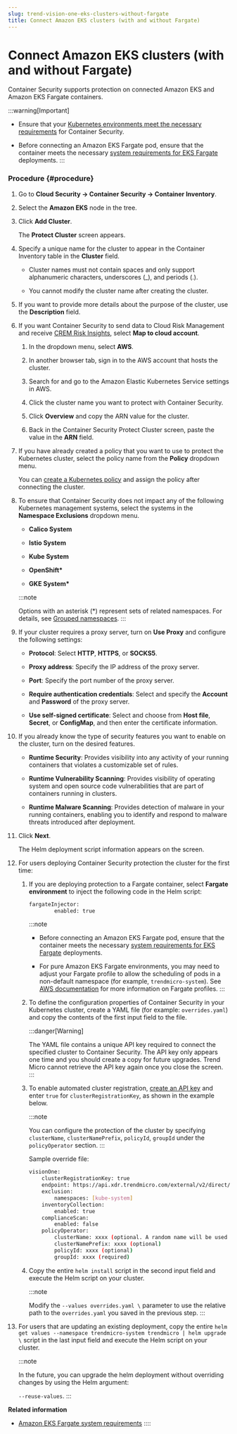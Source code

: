 ```yaml
---
slug: trend-vision-one-eks-clusters-without-fargate
title: Connect Amazon EKS clusters (with and without Fargate)
---
```

# Connect Amazon EKS clusters (with and without Fargate)

Container Security supports protection on connected Amazon EKS and Amazon EKS Fargate containers.

:::warning[Important]

- Ensure that your [Kubernetes environments meet the necessary requirements](kubernetes-system-req.mdx) for Container Security.

- Before connecting an Amazon EKS Fargate pod, ensure that the container meets the necessary [system requirements for EKS Fargate](amazon-eks-fargate-sys-reqs.mdx) deployments.
:::

### Procedure {#procedure}

1.  Go to **Cloud Security → Container Security → Container Inventory**.

2.  Select the **Amazon EKS** node in the tree.

3.  Click **Add Cluster**.

    The **Protect Cluster** screen appears.

4.  Specify a unique name for the cluster to appear in the Container Inventory table in the **Cluster** field.

    - Cluster names must not contain spaces and only support alphanumeric characters, underscores (\_), and periods (.).

    - You cannot modify the cluster name after creating the cluster.

5.  If you want to provide more details about the purpose of the cluster, use the **Description** field.

6.  If you want Container Security to send data to Cloud Risk Management and receive [CREM Risk Insights](executive-dashboard.mdx), select **Map to cloud account**.

    1.  In the dropdown menu, select **AWS**.

    2.  In another browser tab, sign in to the AWS account that hosts the cluster.

    3.  Search for and go to the Amazon Elastic Kubernetes Service settings in AWS.

    4.  Click the cluster name you want to protect with Container Security.

    5.  Click **Overview** and copy the ARN value for the cluster.

    6.  Back in the Container Security Protect Cluster screen, paste the value in the **ARN** field.

7.  If you have already created a policy that you want to use to protect the Kubernetes cluster, select the policy name from the **Policy** dropdown menu.

    You can [create a Kubernetes policy](kubernetes-protection-policies.mdx) and assign the policy after connecting the cluster.

8.  To ensure that Container Security does not impact any of the following Kubernetes management systems, select the systems in the **Namespace Exclusions** dropdown menu.

    - **Calico System**

    - **Istio System**

    - **Kube System**

    - **OpenShift\***

    - **GKE System\***

    :::note

    Options with an asterisk (\*) represent sets of related namespaces. For details, see [Grouped namespaces](grouped-namespaces.mdx).
    :::

9.  If your cluster requires a proxy server, turn on **Use Proxy** and configure the following settings:

    - **Protocol**: Select **HTTP**, **HTTPS**, or **SOCKS5**.

    - **Proxy address**: Specify the IP address of the proxy server.

    - **Port**: Specify the port number of the proxy server.

    - **Require authentication credentials**: Select and specify the **Account** and **Password** of the proxy server.

    - **Use self-signed certificate**: Select and choose from **Host file**, **Secret**, or **ConfigMap**, and then enter the certificate information.

10. If you already know the type of security features you want to enable on the cluster, turn on the desired features.

    - **Runtime Security**: Provides visibility into any activity of your running containers that violates a customizable set of rules.

    - **Runtime Vulnerability Scanning**: Provides visibility of operating system and open source code vulnerabilities that are part of containers running in clusters.

    - **Runtime Malware Scanning**: Provides detection of malware in your running containers, enabling you to identify and respond to malware threats introduced after deployment.

11. Click **Next**.

    The Helm deployment script information appears on the screen.

12. For users deploying Container Security protection the cluster for the first time:

    1.  If you are deploying protection to a Fargate container, select **Fargate environment** to inject the following code in the Helm script:

        ```bash
        fargateInjector:
                enabled: true
        ```

        :::note

        - Before connecting an Amazon EKS Fargate pod, ensure that the container meets the necessary [system requirements for EKS Fargate](amazon-eks-fargate-sys-reqs.mdx) deployments.

        - For pure Amazon EKS Fargate environments, you may need to adjust your Fargate profile to allow the scheduling of pods in a non-default namespace (for example, `trendmicro-system`). See [AWS documentation](https://docs.aws.amazon.com/eks/latest/userguide/fargate-profile.mdx) for more information on Fargate profiles.
        :::

    2.  To define the configuration properties of Container Security in your Kubernetes cluster, create a YAML file (for example: `overrides.yaml`) and copy the contents of the first input field to the file.

        :::danger[Warning]

        The YAML file contains a unique API key required to connect the specified cluster to Container Security. The API key only appears one time and you should create a copy for future upgrades. Trend Micro cannot retrieve the API key again once you close the screen.
        :::

    3.  To enable automated cluster registration, [create an API key](obtain-apikey-auto-cluster-reg.mdx) and enter `true` for `clusterRegistrationKey`, as shown in the example below.

        :::note

        You can configure the protection of the cluster by specifying `clusterName`, `clusterNamePrefix`, `policyId`, `groupId` under the `policyOperator` section.
        :::

        Sample override file:

        ```bash
        visionOne:
            clusterRegistrationKey: true
            endpoint: https://api.xdr.trendmicro.com/external/v2/direct/vcs/external/vcs
            exclusion:
                namespaces: [kube-system]
            inventoryCollection:
                enabled: true
            complianceScan:
                enabled: false
            policyOperator:
                clusterName: xxxx (optional. A random name will be used if not specified)
                clusterNamePrefix: xxxx (optional)
                policyId: xxxx (optional)
                groupId: xxxx (required)
        ```

    4.  Copy the entire `helm install` script in the second input field and execute the Helm script on your cluster.

        :::note

        Modify the `--values overrides.yaml \` parameter to use the relative path to the `overrides.yaml` you saved in the previous step.
        :::

13. For users that are updating an existing deployment, copy the entire `helm get values --namespace trendmicro-system trendmicro | helm upgrade \` script in the last input field and execute the Helm script on your cluster.

    :::note

    In the future, you can upgrade the helm deployment without overriding changes by using the Helm argument:

    `--reuse-values`.
    :::

**Related information**

- [Amazon EKS Fargate system requirements](amazon-eks-fargate-sys-reqs.mdx)
::::
